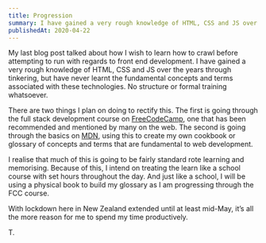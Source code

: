 ```yaml
---
title: Progression
summary: I have gained a very rough knowledge of HTML, CSS and JS over the years through tinkering, but have never learnt the fundamental concepts and terms associated with these technologies
publishedAt: 2020-04-22
---
```


My last blog post talked about how I wish to learn how to crawl before attempting to run with regards to front end development. I have gained a very rough knowledge of HTML, CSS and JS over the years through tinkering, but have never learnt the fundamental concepts and terms associated with these technologies. No structure or formal training whatsoever.

There are two things I plan on doing to rectify this. The first is going through the full stack development course on [FreeCodeCamp](https://freecodecamp.org), one that has been recommended and mentioned by many on the web. The second is going through the basics on [MDN](https://developer.mozilla.org), using this to create my own cookbook or glossary of concepts and terms that are fundamental to web development.

I realise that much of this is going to be fairly standard rote learning and memorising. Because of this, I intend on treating the learn like a school course with set hours throughout the day. And just like a school, I will be using a physical book to build my glossary as I am progressing through the FCC course.

With lockdown here in New Zealand extended until at least mid-May, it’s all the more reason for me to spend my time productively.

T.
